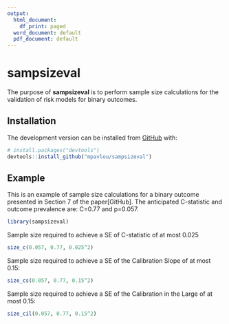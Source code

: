 ```yaml
---
output:
  html_document:
    df_print: paged
  word_document: default
  pdf_document: default
---
```


<!-- README.md is generated from README.Rmd. Please edit that file -->

# sampsizeval

<!-- badges: start -->
<!-- badges: end -->

The purpose of **sampsizeval** is to perform sample size calculations for the
validation of risk models for binary outcomes.

## Installation

<!-- You can install the released version of sampsizeval from [CRAN](https://CRAN.R-project.org) with: -->

<!-- ``` r -->
<!-- install.packages("sampsizeval") -->
<!-- ``` -->

The development version can be installed from [GitHub](https://github.com/mpavlou) with:

``` r
# install.packages("devtools")
devtools::install_github("mpavlou/sampsizeval")
```
## Example

This is an example of sample size calculations for a binary outcome presented in Section 7 of the paper[GitHub]. The anticipated C-statistic and outcome prevalence are: C=0.77 and p=0.057. 
```r
library(sampsizeval)
```

Sample size required to achieve a SE of C-statistic of at most 0.025
```r
size_c(0.057, 0.77, 0.025^2)
```

Sample size required to achieve a SE of the Calibration Slope of at most 0.15:

```r
size_cs(0.057, 0.77, 0.15^2)
```

Sample size required to achieve a SE of the Calibration in the Large  of at most 0.15:

```r
size_cil(0.057, 0.77, 0.15^2)
```


<!-- For a given precision for the estimated C-statistic, calibration slope and calibration in the large, the required sample size varies depending on the anticipated values of the  C-statistic and outcome prevalence. For example, for required precisions SE(C)=0.025, SE(CS)=0.15 and SE(CiL)=0.15, the sample size varies as follows: -->


<!-- ![Paper image](images/Figure_2_events.png) -->

